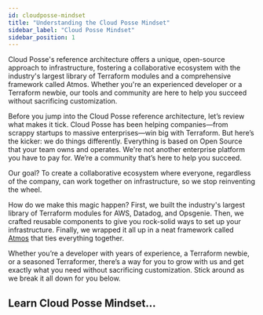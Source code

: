 ```yaml
---
id: cloudposse-mindset
title: "Understanding the Cloud Posse Mindset"
sidebar_label: "Cloud Posse Mindset"
sidebar_position: 1
---
```


<Intro>
Cloud Posse's reference architecture offers a unique, open-source approach to infrastructure, fostering a collaborative ecosystem with the industry's largest library of Terraform modules and a comprehensive framework called Atmos. Whether you're an experienced developer or a Terraform newbie, our tools and community are here to help you succeed without sacrificing customization.
</Intro>

Before you jump into the Cloud Posse reference architecture, let’s review what makes it tick. Cloud Posse has been helping companies—from scrappy startups to massive enterprises—win big with Terraform. But here’s the kicker: we do things differently. Everything is based on Open Source that your team owns and operates. We're not another enterprise platform you have to pay for. We’re a community that’s here to help you succeed.

Our goal? To create a collaborative ecosystem where everyone, regardless of the company, can work together on infrastructure, so we stop reinventing the wheel.

How do we make this magic happen? First, we built the industry's largest library of Terraform modules for AWS, Datadog, and Opsgenie. Then, we crafted reusable components to give you rock-solid ways to set up your infrastructure. Finally, we wrapped it all up in a neat framework called [Atmos](https://atmos.tools) that ties everything together.

Whether you’re a developer with years of experience, a Terraform newbie, or a seasoned Terraformer, there’s a way for you to grow with us and get exactly what you need without sacrificing customization. Stick around as we break it all down for you below.

## Learn Cloud Posse Mindset...

<DocCardList/>
